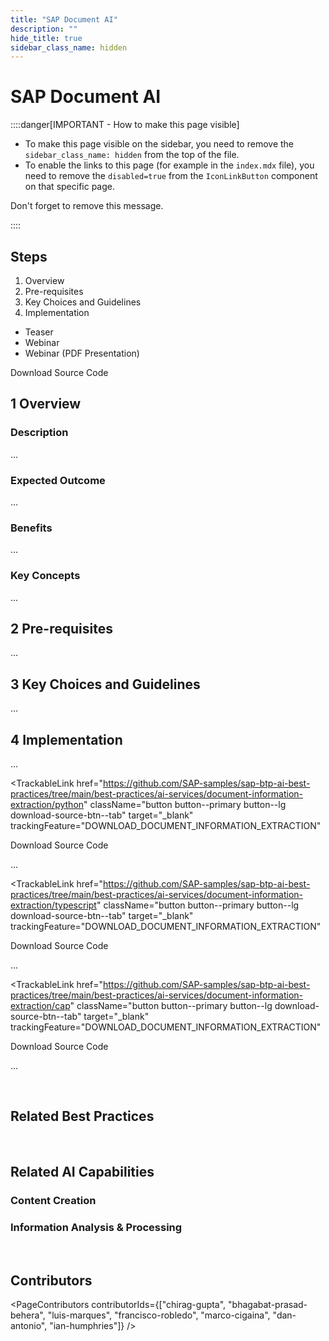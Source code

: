 ```yaml
---
title: "SAP Document AI"
description: ""
hide_title: true
sidebar_class_name: hidden
---
```



<PageViewTracker />

<div className="hero-header">
  <h1>SAP Document AI</h1>
</div>

::::danger[IMPORTANT - How to make this page visible]

- To make this page visible on the sidebar, you need to remove the <code>sidebar_class_name: hidden</code> from the top of the file.
- To enable the links to this page (for example in the <code>index.mdx</code> file), you need to remove the <code>disabled=true</code> from the <code>IconLinkButton</code> component on that specific page.

Don't forget to remove this message.

::::

<div className="section-with-background">
  <div className="row">
    <div className="col col--8">
      <h2>Steps</h2>
      <ol className="steps-list">
        <li>
          <Link to="#1-overview">Overview</Link>
        </li>
        <li>
          <Link to="#2-pre-requisites">Pre-requisites</Link>
        </li>
        <li>
          <Link to="#3-key-choices-and-guidelines">Key Choices and Guidelines</Link>
        </li>
        <li>
          <Link to="#4-implementation">Implementation</Link>
        </li>
      </ol>
    </div>
    <div className="col col--4">
      <ul className="resource-links">
        <li>
          <Link target="_blank" to={useBaseUrl("ai-services/sap-document-ai/videos/SAP%20BTP%20AI%20Best%20Practices%20-%20SAP%20Document%20AI%20(intro).mp4")}>
            <Icon name="video" />
            <span>Teaser</span>
          </Link>
        </li>
        <LoginWall renderOnlyWhenLoggedIn={true}>
          <li>
            <Link target="_blank" to={useBaseUrl("ai-services/sap-document-ai/videos/SAP%20BTP%20AI%20Best%20Practices%20-%20SAP%20Document%20AI.mp4")}>
              <Icon name="video" />
              <span>Webinar</span>
            </Link>
          </li>
          <li>
            <Link target="_blank" to={useBaseUrl("ai-services/sap-document-ai/pdfs/SAP%20BTP%20AI%20Best%20Practices%20-%20SAP%20Document%20AI.pdf")}>
              <Icon name="pdf-attachment" />
              <span>Webinar (PDF Presentation)</span>
            </Link>
          </li>
        </LoginWall>
      </ul>
    </div>
  </div>
</div>

<LoginWall renderOnlyWhenLoggedIn={true}>
  <TrackableLink
    href="https://github.com/SAP-samples/sap-btp-ai-best-practices/tree/main/best-practices/ai-services/document-information-extraction"
    className="button button--primary button--lg download-source-btn"
    target="_blank"
    trackingFeature="DOWNLOAD_DOCUMENT_INFORMATION_EXTRACTION"
  >
    <span>Download Source Code</span>
  </TrackableLink>
</LoginWall>

## <span className="step-number">1</span> <span className="step-title">Overview</span>

### Description

...

### Expected Outcome

...

<LoginWall>

### Benefits

...

### Key Concepts

...

## <span className="step-number">2</span> <span className="step-title">Pre-requisites</span>

...

## <span className="step-number">3</span> <span className="step-title">Key Choices and Guidelines</span>

...

## <span className="step-number">4</span> <span className="step-title">Implementation</span>

...

<div className="tabs-with-background">
<Tabs groupId="language">
<TabItem value="python" label="Python" default>

<TrackableLink
  href="https://github.com/SAP-samples/sap-btp-ai-best-practices/tree/main/best-practices/ai-services/document-information-extraction/python"
  className="button button--primary button--lg download-source-btn--tab"
  target="_blank"
  trackingFeature="DOWNLOAD_DOCUMENT_INFORMATION_EXTRACTION"
>
  <span>Download Source Code</span>
</TrackableLink>

...

</TabItem>

<TabItem value="javascript-typescript" label="JavaScript/TypeScript">

<TrackableLink
  href="https://github.com/SAP-samples/sap-btp-ai-best-practices/tree/main/best-practices/ai-services/document-information-extraction/typescript"
  className="button button--primary button--lg download-source-btn--tab"
  target="_blank"
  trackingFeature="DOWNLOAD_DOCUMENT_INFORMATION_EXTRACTION"
>
  <span>Download Source Code</span>
</TrackableLink>

...

</TabItem>

<TabItem value="cap-app" label="CAP">

<TrackableLink
  href="https://github.com/SAP-samples/sap-btp-ai-best-practices/tree/main/best-practices/ai-services/document-information-extraction/cap"
  className="button button--primary button--lg download-source-btn--tab"
  target="_blank"
  trackingFeature="DOWNLOAD_DOCUMENT_INFORMATION_EXTRACTION"
>
  <span>Download Source Code</span>
</TrackableLink>

...

</TabItem>

</Tabs>
</div>

<br />

<div className="section-with-background blue">

## <span className="post-article-first-title">Related Best Practices</span>

<ul className="button-grid">
  <IconLinkButton href="/docs/technical-view/generative-ai/rag/vector-rag-query-pipeline" text="Vector-based RAG - Query Pipeline" />
</ul>

</div>

<br />

<div className="section-with-background purple">

## Related AI Capabilities

<h3>
  <Link to={useBaseUrl("/docs/functional-view/content-creation")}>Content Creation</Link>
</h3>

<ul className="button-grid">
  <IconLinkButton href="/docs/functional-view/content-creation/generate-text-specific-knowledge" text="Generate Text based on Proprietary, Specific Knowledge" />
</ul>

<h3>
  <Link to={useBaseUrl("/docs/functional-view/information-analysis-and-processing")}>Information Analysis & Processing</Link>
</h3>

<ul className="button-grid">
  <IconLinkButton href="/docs/functional-view/information-analysis-and-processing/qa-on-enterprise-knowledge-base" text="Question & Answers on Enterprise Knowledge Base" />
</ul>

</div>

<br />

<div className="section-with-background gradient-violet-blue">

## Contributors

<PageContributors contributorIds={["chirag-gupta", "bhagabat-prasad-behera", "luis-marques", "francisco-robledo", "marco-cigaina", "dan-antonio", "ian-humphries"]} />

</div>

</LoginWall>
